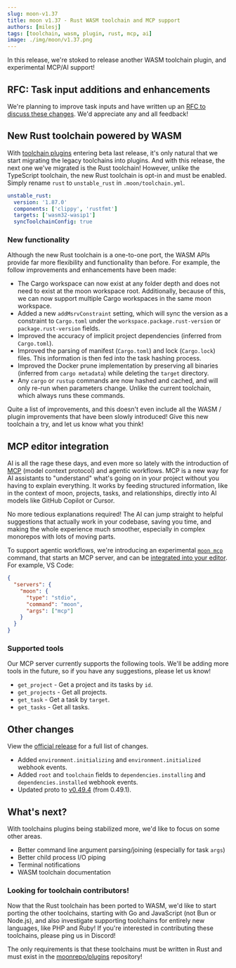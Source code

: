 ```yaml
---
slug: moon-v1.37
title: moon v1.37 - Rust WASM toolchain and MCP support
authors: [milesj]
tags: [toolchain, wasm, plugin, rust, mcp, ai]
image: ./img/moon/v1.37.png
---
```


In this release, we're stoked to release another WASM toolchain plugin, and experimental MCP/AI
support!

<!--truncate-->

## RFC: Task input additions and enhancements

We're planning to improve task inputs and have written up an
[RFC to discuss these changes](https://github.com/moonrepo/moon/issues/1985). We'd appreciate any
and all feedback!

## New Rust toolchain powered by WASM

With [toolchain plugins](./moon-v1.36) entering beta last release, it's only natural that we start
migrating the legacy toolchains into plugins. And with this release, the next one we've migrated is
the Rust toolchain! However, unlike the TypeScript toolchain, the new Rust toolchain is opt-in and
must be enabled. Simply rename `rust` to `unstable_rust` in `.moon/toolchain.yml`.

```yaml title=".moon/toolchain.yml"
unstable_rust:
  version: '1.87.0'
  components: ['clippy', 'rustfmt']
  targets: ['wasm32-wasip1']
  syncToolchainConfig: true
```

### New functionality

Although the new Rust toolchain is a one-to-one port, the WASM APIs provide far more flexibility and
functionality than before. For example, the follow improvements and enhancements have been made:

- The Cargo workspace can now exist at any folder depth and does not need to exist at the moon
  workspace root. Additionally, because of this, we can now support multiple Cargo workspaces in the
  same moon workspace.
- Added a new `addMsrvConstraint` setting, which will sync the version as a constraint to
  `Cargo.toml` under the `workspace.package.rust-version` or `package.rust-version` fields.
- Improved the accuracy of implicit project dependencies (inferred from `Cargo.toml`).
- Improved the parsing of manifest (`Cargo.toml`) and lock (`Cargo.lock`) files. This information is
  then fed into the task hashing process.
- Improved the Docker prune implementation by preserving all binaries (inferred from
  `cargo metadata`) while deleting the `target` directory.
- Any `cargo` or `rustup` commands are now hashed and cached, and will only re-run when parameters
  change. Unlike the current toolchain, which always runs these commands.

Quite a list of improvements, and this doesn't even include all the WASM / plugin improvements that
have been slowly introduced! Give this new toolchain a try, and let us know what you think!

## MCP editor integration

AI is all the rage these days, and even more so lately with the introduction of
[MCP](https://modelcontextprotocol.io) (model context protocol) and agentic workflows. MCP is a new
way for AI assistants to "understand" what's going on in your project without you having to explain
everything. It works by feeding structured information, like in the context of moon, projects,
tasks, and relationships, directly into AI models like GitHub Copilot or Cursor.

No more tedious explanations required! The AI can jump straight to helpful suggestions that actually
work in your codebase, saving you time, and making the whole experience much smoother, especially in
complex monorepos with lots of moving parts.

To support agentic workflows, we're introducing an experimental [`moon mcp`](/docs/commands/mcp)
command, that starts an MCP server, and can be [integrated into your editor](/docs/guides/mcp). For
example, VS Code:

```json title=".vscode/mcp.json"
{
  "servers": {
    "moon": {
      "type": "stdio",
      "command": "moon",
      "args": ["mcp"]
    }
  }
}
```

### Supported tools

Our MCP server currently supports the following tools. We'll be adding more tools in the future, so
if you have any suggestions, please let us know!

- `get_project` - Get a project and its tasks by `id`.
- `get_projects` - Get all projects.
- `get_task` - Get a task by `target`.
- `get_tasks` - Get all tasks.

## Other changes

View the [official release](https://github.com/moonrepo/moon/releases/tag/v1.37.0) for a full list
of changes.

- Added `environment.initializing` and `environment.initialized` webhook events.
- Added `root` and `toolchain` fields to `dependencies.installing` and `dependencies.installed`
  webhook events.
- Updated proto to [v0.49.4](https://github.com/moonrepo/proto/releases/tag/v0.49.4) (from 0.49.1).

## What's next?

With toolchains plugins being stabilized more, we'd like to focus on some other areas.

- Better command line argument parsing/joining (especially for task `args`)
- Better child process I/O piping
- Terminal notifications
- WASM toolchain documentation

### Looking for toolchain contributors!

Now that the Rust toolchain has been ported to WASM, we'd like to start porting the other
toolchains, starting with Go and JavaScript (not Bun or Node.js), and also investigate supporting
toolchains for entirely new languages, like PHP and Ruby! If you're interested in contributing these
toolchains, please ping us in Discord!

The only requirements is that these toolchains must be written in Rust and must exist in the
[moonrepo/plugins](https://github.com/moonrepo/plugins) repository!
